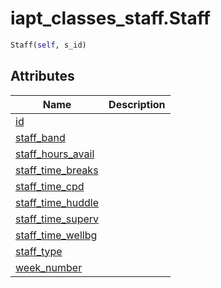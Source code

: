 # iapt_classes_staff.Staff { #iapt_classes_staff.Staff }

```python
Staff(self, s_id)
```



## Attributes

| Name | Description |
| --- | --- |
| [id](#iapt_classes_staff.Staff.id) |  |
| [staff_band](#iapt_classes_staff.Staff.staff_band) |  |
| [staff_hours_avail](#iapt_classes_staff.Staff.staff_hours_avail) |  |
| [staff_time_breaks](#iapt_classes_staff.Staff.staff_time_breaks) |  |
| [staff_time_cpd](#iapt_classes_staff.Staff.staff_time_cpd) |  |
| [staff_time_huddle](#iapt_classes_staff.Staff.staff_time_huddle) |  |
| [staff_time_superv](#iapt_classes_staff.Staff.staff_time_superv) |  |
| [staff_time_wellbg](#iapt_classes_staff.Staff.staff_time_wellbg) |  |
| [staff_type](#iapt_classes_staff.Staff.staff_type) |  |
| [week_number](#iapt_classes_staff.Staff.week_number) |  |